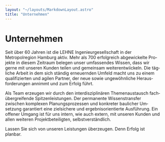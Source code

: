 ```yaml
---
layout: "~/layouts/MarkdownLayout.astro"
title: "Unternehmen"
---
```



# Unternehmen

Seit über 60 Jahren ist die LEHNE Ingenieurgesellschaft in der Metropolregion
Hamburg aktiv. Mehr als 700 erfolg­reich abge­wickelte Pro­jekte in diesem
Zeitraum belegen unser um­fassen­des Wissen, dass wir gerne mit unseren Kunden
teilen und gemein­sam weiter­ent­wiickeln. Die täg­liche Arbeit in dem sich
ständig er­neuern­den Um­feld macht uns zu einem qua­li­fi­zier­ten und agilen
Part­ner, der neue sowie un­ge­wöhn­liche Heraus­forde­run­gen an­nimmt und
zum Erfolg führt.

Als Team er­zeu­gen wir durch den inter­dis­zi­pli­nären Themen­aus­tausch
fach­über­gre­ifende Spitzen­leistungen. Der per­ma­nente Wissens­trans­fer
zwischen kom­plexen Pla­nungs­pro­zessen und kon­kre­ter bau­li­cher
Um­setzung ga­ran­tiert eine ziel­sichere und er­geb­nisorien­tierte
Aus­füh­rung. Ein offener Um­gang ist für uns intern, wie auch extern, mit
unseren Kunden und allen wei­te­ren Pro­jekt­be­teilig­ten,
selbst­ver­ständ­lich.

Lassen Sie sich von unseren Leistungen über­zeu­gen. Denn Erfolg ist planbar.

<div class="grid sm:grid-cols-2 gap-4vmin">
  <GridImage items={aboutUsLinksDe.items} />
</div>
